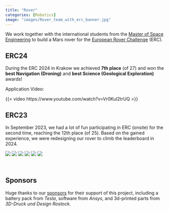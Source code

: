 ---
title: "Rover"
categories: [Robotics]
image: "images/Rover_team_with_erc_banner.jpg"
---

We work together with the international students from the [Master of Space Engineering](https://www.mse.tu-berlin.de/) to build a Mars rover for the [European Rover Challenge](https://roverchallenge.eu/) (ERC).

## ERC24

During the ERC 2024 in Krakow we achieved **7th place** (of 27) and won the **best Navigation (Droning)** and **best Science (Geological Exploration)** awards!

Application Video:

{{< video https://www.youtube.com/watch?v=Vr0KuI2trUQ >}}


## ERC23

In September 2023, we had a lot of fun participating in ERC (onsite) for the second time, reaching the 12th place (of 25). Based on the gained experience, we were redesigning our rover to climb the leaderboard in 2024.

<div class="slideshow">
  <!-- put all images here that should be available in the slideshow -->
  <img src="images/Rover_team.jpg" >
  <img src="images/Rover_robro.jpg" >
  <img src="images/Rover_team_with_erc_banner.jpg" >
  <img src="images/Rover_fixing_onsite.jpg" >
  <img src="images/Rover_all_groups.jpg" >
  <img src="images/Rover_tag.jpg" >
</div>
<br/>


## Sponsors

Huge thanks to our [sponsors](/sponsors.html) for their support of this project, including a battery pack from *Tesla*, software from *Ansys*, and 3d-printed parts from *3D-Druck und Design Rostock*.

